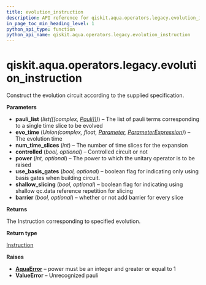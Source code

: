 ```yaml
---
title: evolution_instruction
description: API reference for qiskit.aqua.operators.legacy.evolution_instruction
in_page_toc_min_heading_level: 1
python_api_type: function
python_api_name: qiskit.aqua.operators.legacy.evolution_instruction
---
```


<span id="qiskit-aqua-operators-legacy-evolution-instruction" />

# qiskit.aqua.operators.legacy.evolution\_instruction

<Function id="qiskit.aqua.operators.legacy.evolution_instruction" isDedicatedPage={true} github="https://github.com/qiskit-community/qiskit-aqua/tree/stable/0.8/qiskit/aqua/operators/legacy/common.py" signature="evolution_instruction(pauli_list, evo_time, num_time_slices, controlled=False, power=1, use_basis_gates=True, shallow_slicing=False, barrier=False)">
  Construct the evolution circuit according to the supplied specification.

  **Parameters**

  *   **pauli\_list** (*list(\[\[complex,* [*Pauli*](qiskit.quantum_info.Pauli "qiskit.quantum_info.Pauli")*]])*) – The list of pauli terms corresponding to a single time slice to be evolved
  *   **evo\_time** (*Union(complex, float,* [*Parameter*](qiskit.circuit.Parameter "qiskit.circuit.Parameter")*,* [*ParameterExpression*](qiskit.circuit.ParameterExpression "qiskit.circuit.ParameterExpression")*)*) – The evolution time
  *   **num\_time\_slices** (*int*) – The number of time slices for the expansion
  *   **controlled** (*bool, optional*) – Controlled circuit or not
  *   **power** (*int, optional*) – The power to which the unitary operator is to be raised
  *   **use\_basis\_gates** (*bool, optional*) – boolean flag for indicating only using basis gates when building circuit.
  *   **shallow\_slicing** (*bool, optional*) – boolean flag for indicating using shallow qc.data reference repetition for slicing
  *   **barrier** (*bool, optional*) – whether or not add barrier for every slice

  **Returns**

  The Instruction corresponding to specified evolution.

  **Return type**

  [Instruction](qiskit.circuit.Instruction "qiskit.circuit.Instruction")

  **Raises**

  *   [**AquaError**](qiskit.aqua.AquaError "qiskit.aqua.AquaError") – power must be an integer and greater or equal to 1
  *   **ValueError** – Unrecognized pauli
</Function>

